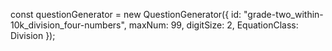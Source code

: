 
const questionGenerator = new QuestionGenerator({
	id: "grade-two_within-10k_division_four-numbers",
	maxNum: 99,
	digitSize: 2,
	EquationClass: Division
});

<Meta title={questionGenerator.getName()} parameters={defaultDocParams()} />

<Title>{questionGenerator.getTitle()}</Title>

<Canvas className="custom-docs-story">
	<QuizContainer questionGenerator={questionGenerator} />
</Canvas>
